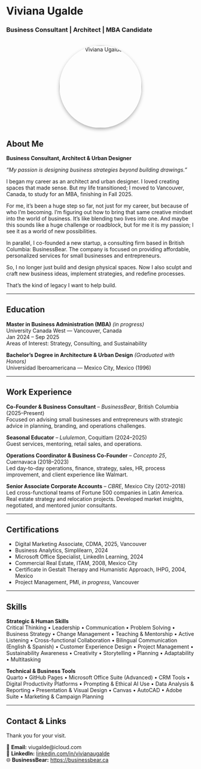 
<div class="hero">
  <h1>Viviana Ugalde</h1>
  <h3>Business Consultant | Architect | MBA Candidate</h3>
</div>

<div style="text-align: center; margin-top: 2rem;">
  <img src="viv.jpeg" alt="Viviana Ugalde" style="border-radius: 50%; width: 220px; box-shadow: 0 4px 10px rgba(0,0,0,0.3);">
</div>

## About Me

**Business Consultant, Architect & Urban Designer**  

*“My passion is designing business strategies beyond building drawings.”*

I began my career as an architect and urban designer. I loved creating spaces that made sense. But my life transitioned; I moved to Vancouver, Canada, to study for an MBA, finishing in Fall 2025.

For me, it’s been a huge step so far, not just for my career, but because of who I’m becoming. I’m figuring out how to bring that same creative mindset into the world of business. It’s like blending two lives into one. And maybe this sounds like a huge challenge or roadblock, but for me it is my passion; I see it as a world of new possibilities.

In parallel, I co-founded a new startup, a consulting firm based in British Columbia: BusinessBear. The company is focused on providing affordable, personalized services for small businesses and entrepreneurs.

So, I no longer just build and design physical spaces. Now I also sculpt and craft new business ideas, implement strategies, and redefine processes.

That’s the kind of legacy I want to help build.

---

## Education

**Master in Business Administration (MBA)** *(in progress)*  
University Canada West — Vancouver, Canada  
Jan 2024 – Sep 2025  
Areas of Interest: Strategy, Consulting, and Sustainability

**Bachelor’s Degree in Architecture & Urban Design** *(Graduated with Honors)*  
Universidad Iberoamericana — Mexico City, Mexico (1996)

---

## Work Experience

**Co-Founder & Business Consultant** – *BusinessBear*, British Columbia (2025–Present)  
Focused on advising small businesses and entrepreneurs with strategic advice in planning, branding, and operations challenges.

**Seasonal Educator** – *Lululemon*, Coquitlam (2024–2025)  
Guest services, mentoring, retail sales, and operations.

**Operations Coordinator & Business Co-Founder** – *Concepto 25*, Cuernavaca (2018–2023)  
Led day-to-day operations, finance, strategy, sales, HR, process improvement, and client experience like Walmart.

**Senior Associate Corporate Accounts** – *CBRE*, Mexico City (2012–2018)  
Led cross-functional teams of Fortune 500 companies in Latin America. Real estate strategy and relocation projects. Developed market insights, negotiated, and mentored junior consultants.

---

## Certifications

- Digital Marketing Associate, CDMA, 2025, Vancouver  
- Business Analytics, Simplilearn, 2024  
- Microsoft Office Specialist, LinkedIn Learning, 2024  
- Commercial Real Estate, ITAM, 2008, Mexico City  
- Certificate in Gestalt Therapy and Humanistic Approach, IHPG, 2004, Mexico  
- Project Management, PMI, *in progress*, Vancouver

---

## Skills

**Strategic & Human Skills**  
Critical Thinking • Leadership • Communication • Problem Solving • Business Strategy • Change Management • Teaching & Mentorship • Active Listening • Cross-functional Collaboration • Bilingual Communication (English & Spanish) • Customer Experience Design • Project Management • Sustainability Awareness • Creativity • Storytelling • Planning • Adaptability • Multitasking

**Technical & Business Tools**  
Quarto • GitHub Pages • Microsoft Office Suite (Advanced) • CRM Tools • Digital Productivity Platforms • Prompting & Ethical AI Use • Data Analysis & Reporting • Presentation & Visual Design • Canvas • AutoCAD • Adobe Suite • Marketing & Campaign Planning

---

## Contact & Links

Thank you for your visit.

📧 **Email:** viugalde@icloud.com  
🔗 **LinkedIn:** [linkedin.com/in/vivianaugalde](https://linkedin.com/in/vivianaugalde)  
🌐 **BusinessBear:** [https://businessbear.ca](https://businessbear.ca)